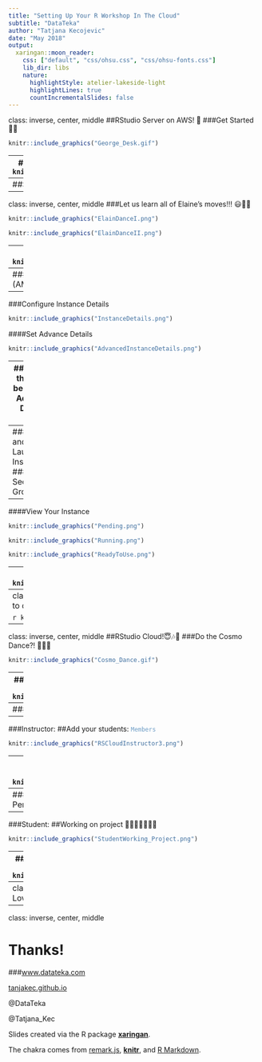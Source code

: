 ```yaml
---
title: "Setting Up Your R Workshop In The Cloud"
subtitle: "DataTeka"
author: "Tatjana Kecojevic"
date: "May 2018"
output:
  xaringan::moon_reader:
    css: ["default", "css/ohsu.css", "css/ohsu-fonts.css"]
    lib_dir: libs
    nature:
      highlightStyle: atelier-lakeside-light
      highlightLines: true
      countIncrementalSlides: false
---
```

class: inverse, center, middle
##RStudio Server on AWS! 🤠
###Get Started 🤫😴
```r
knitr::include_graphics("George_Desk.gif")
```
---
##Set up an account with [AWS](https://aws.amazon.com/)
```r
knitr::include_graphics("AWS.png")
```
---
##Set up VPC (virtual private cloud)
```r
knitr::include_graphics("StartVPC.png")
```
---
class: inverse, center, middle
###Let us learn all of Elaine's moves!!! 😃🎵🎶

```r
knitr::include_graphics("ElainDanceI.png")
```

```r
knitr::include_graphics("ElainDanceII.png")
```
---
##Launch EC2 Instance 
```r
knitr::include_graphics("LaunchEC2.png")
```
---
###Choose an Amazon Machine Image (AMI) 
```r
knitr::include_graphics("ChooseAMI.png")
```
###Choose an Instance Type 
```r
knitr::include_graphics("ChooseInstanceType.png")
```
---
###Configure Instance Details 
```r
knitr::include_graphics("InstanceDetails.png")
```
####Set Advance Details 
```r
knitr::include_graphics("AdvancedInstanceDetails.png")
```
---
####Pase the code below into Advance Details Box
```r
knitr::include_graphics("TheCode.png")
```

Note that you will need the latest [RStudio binaries](https://www.rstudio.com/products/rstudio/download-server/)
```r
knitr::include_graphics("RStudioBinaries.png")
```  
---
###Review and Launch Instance
####Edit Security Groups
```r
knitr::include_graphics("SecurityGroup.png")
```
####Select/Create Key Pair
```r
knitr::include_graphics("KeyPair.png")
```
---
####View Your Instance
```r
knitr::include_graphics("Pending.png")
```

```r
knitr::include_graphics("Running.png")
```

```r
knitr::include_graphics("ReadyToUse.png")
```
---
####Your RStudio in Amazon Cloud
```r
knitr::include_graphics("RStudioInCloud.png")
```
---
class: inverse, center, middle
###We know how to do Elaine's Dance!!! 😃🎵🎶

```r
knitr::include_graphics("Elain_dance.gif")
```
---
class: inverse, center, middle
##RStudio Cloud!😇🎶🎵
###Do the Cosmo Dance?! 🤪🎵🎶
```r
knitr::include_graphics("Cosmo_Dance.gif")
```
---
###Instructor: 
##Set up your clasroom: <span style="color:#6f9ec6">`+New Space`</span>
```r
knitr::include_graphics("RSCloudInstructor1.png")
```
---
###Instructor: 
##Set up a project: <span style="color:#6f9ec6">`Project Tab`</span> 
```r
knitr::include_graphics("RSCloudInstructor2.png")
```
---
###Instructor: 
##Add your students: <span style="color:#6f9ec6">`Members`</span>
```r
knitr::include_graphics("RSCloudInstructor3.png")
```
---
###Student: 
##Check your emails and Join the clasroom 🧐
```r
knitr::include_graphics("Instructors_Invitation.png")
```
---
###Student:
##Check the <span style="color:#6f9ec6">Project</span>
####Save a Permanent Copy of the <span style="color:#e8a4b7">TEMPORARY</span> Project 
```r
knitr::include_graphics("Instructors_Project.png")
```
---
###Student: 
##Working on project 🤔😓🤔😅🤓😎🤠
```r
knitr::include_graphics("StudentWorking_Project.png")
```
---
###Instructor: 
##Check student's work 🧐🤗😇🎶🎵
```r
knitr::include_graphics("Student_Project.png")
```
---
class: inverse, center, middle
###Everybody Loves RStudio Cloud Dance 😇🎶🎵
```r
knitr::include_graphics("SeinfeldDance.gif")
```
---
class: inverse, center, middle

# Thanks!

###[www.datateka.com](www.datateka.com) 

[tanjakec.github.io](tanjakec.github.io)

@DataTeka 

@Tatjana_Kec


Slides created via the R package [**xaringan**](https://github.com/yihui/xaringan).

The chakra comes from [remark.js](https://remarkjs.com), [**knitr**](http://yihui.name/knitr), and [R Markdown](https://rmarkdown.rstudio.com).
